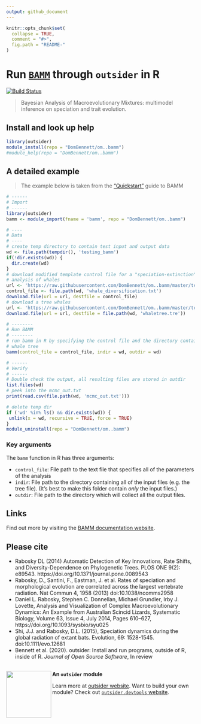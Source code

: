 ```yaml
---
output: github_document
---
```

<!--
The README should be used to describe the program. It acts like the homepage of
your module.

Edit README.Rmd not README.md. The .Rmd file can be knitted to parse real-code
examples and show their output in the .md file.

To knit, use devtools::build_readme() or outsider.devtools::build()

Edit the template to describe your program: how to install, import and run;
run exemplary, small demonstrations; present key arguments; provide links and
references to the program that the module wraps.

Learn more about markdown and Rmarkdown:
https://daringfireball.net/projects/markdown/syntax
https://rmarkdown.rstudio.com/
-->

```r
knitr::opts_chunk$set(
  collapse = TRUE,
  comment = "#>",
  fig.path = "README-"
)
```

# Run [`BAMM`](https://github.com/macroevolution/bamm) through `outsider` in R
[![Build Status](https://travis-ci.org/DomBennett/om..bamm.svg?branch=master)](https://travis-ci.org/DomBennett/om..bamm)

> Bayesian Analysis of Macroevolutionary Mixtures: multimodel inference on
speciation and trait evolution.

<!-- Install information -->
## Install and look up help

```r
library(outsider)
module_install(repo = "DomBennett/om..bamm")
#module_help(repo = "DomBennett/om..bamm")
```

<!-- Detailed examples -->
## A detailed example

> The example below is taken from the
["Quickstart"](http://bamm-project.org/quickstart.html) guide to BAMM

<!-- Note: set eval=TRUE to run example and show output -->
```r
# ------
# Import
# ------
library(outsider)
bamm <- module_import(fname = 'bamm', repo = "DomBennett/om..bamm")

# ----
# Data
# ----
# create temp directory to contain test input and output data
wd <- file.path(tempdir(), 'testing_bamm')
if(!dir.exists(wd)) {
  dir.create(wd)
}
# download modified template control file for a "speciation-extinction"
# analysis of whales
url <- 'https://raw.githubusercontent.com/DomBennett/om..bamm/master/test_data/whale_diversification.txt'
control_file <- file.path(wd, 'whale_diversification.txt')
download.file(url = url, destfile = control_file)
# download a tree whales
url <- 'https://raw.githubusercontent.com/DomBennett/om..bamm/master/test_data/whaletree.tre'
download.file(url = url, destfile = file.path(wd, 'whaletree.tre'))

# --------
# Run BAMM
# --------
# run bamm in R by specifying the control file and the directory containing the
# whale tree
bamm(control_file = control_file, indir = wd, outdir = wd)

# ------
# Verify
# ------
# Double check the output, all resulting files are stored in outdir
list.files(wd)
# peek into the mcmc_out.txt
print(read.csv(file.path(wd, 'mcmc_out.txt')))
```

<!-- Remove module after running above example -->
```r
# delete temp dir
if ('wd' %in% ls() && dir.exists(wd)) {
 unlink(x = wd, recursive = TRUE, force = TRUE) 
}
module_uninstall(repo = "DomBennett/om..bamm")
```

### Key arguments

The `bamm` function in R has three arguments:

* `control_file`: File path to the text file that specifies all of the
parameters of the analysis
* `indir`: File path to the directory containing all of the input files
(e.g. the tree file). (It's best to make this folder contain *only* the input
files.)
* `outdir`: File path to the directory which will collect all the output files.

## Links

Find out more by visiting the
[BAMM documentation website](http://bamm-project.org/documentation.html).

## Please cite

* Rabosky DL (2014) Automatic Detection of Key Innovations, Rate Shifts, and
Diversity-Dependence on Phylogenetic Trees. PLOS ONE 9(2): e89543.
https://doi.org/10.1371/journal.pone.0089543
* Rabosky, D., Santini, F., Eastman, J. et al. Rates of speciation and
morphological evolution are correlated across the largest vertebrate radiation.
Nat Commun 4, 1958 (2013) doi:10.1038/ncomms2958
* Daniel L. Rabosky, Stephen C. Donnellan, Michael Grundler, Irby J. Lovette,
Analysis and Visualization of Complex Macroevolutionary Dynamics: An Example
from Australian Scincid Lizards, Systematic Biology, Volume 63, Issue 4, July
2014, Pages 610–627, https://doi.org/10.1093/sysbio/syu025
* Shi, J.J. and Rabosky, D.L. (2015), Speciation dynamics during the global
radiation of extant bats. Evolution, 69: 1528-1545. doi:10.1111/evo.12681
* Bennett et al. (2020). outsider: Install and run programs, outside of R,
inside of R. *Journal of Open Source Software*, In review


<!-- Footer -->
---

<img align="left" width="120" height="125" src="https://raw.githubusercontent.com/ropensci/outsider/master/logo.png">

**An `outsider` module**

Learn more at [outsider website](https://ropensci.github.io/outsider/).
Want to build your own module? Check out [`outsider.devtools` website](https://ropensci.github.io/outsider.devtools/).
